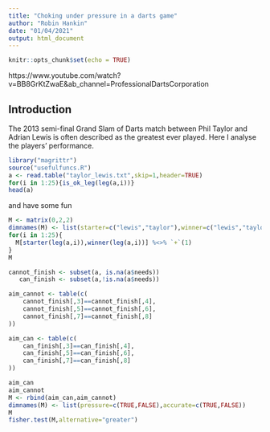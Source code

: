```yaml
---
title: "Choking under pressure in a darts game"
author: "Robin Hankin"
date: "01/04/2021"
output: html_document
---
```


```r
knitr::opts_chunk$set(echo = TRUE)
```

https://www.youtube.com/watch?v=BB8GrKtZwaE&ab_channel=ProfessionalDartsCorporation


## Introduction

The 2013 semi-final Grand Slam of Darts match between Phil Taylor and
Adrian Lewis is often described as the greatest ever played.  Here I
analyse the players' performance.


```r
library("magrittr")
source("usefulfuncs.R")
a <- read.table("taylor_lewis.txt",skip=1,header=TRUE)
for(i in 1:25){is_ok_leg(leg(a,i))}
head(a)
```

and have some fun

```r
M <- matrix(0,2,2)
dimnames(M) <- list(starter=c("lewis","taylor"),winner=c("lewis","taylor"))
for(i in 1:25){
  M[starter(leg(a,i)),winner(leg(a,i))] %<>% `+`(1)
}
M
```

```r
cannot_finish <- subset(a, is.na(a$needs))
   can_finish <- subset(a,!is.na(a$needs))

aim_cannot <- table(c(
    cannot_finish[,3]==cannot_finish[,4],
    cannot_finish[,5]==cannot_finish[,6],
    cannot_finish[,7]==cannot_finish[,8]
))

aim_can <- table(c(
    can_finish[,3]==can_finish[,4],
    can_finish[,5]==can_finish[,6],
    can_finish[,7]==can_finish[,8]
))

aim_can
aim_cannot
M <- rbind(aim_can,aim_cannot)
dimnames(M) <- list(pressure=c(TRUE,FALSE),accurate=c(TRUE,FALSE))
M
fisher.test(M,alternative="greater")
```
